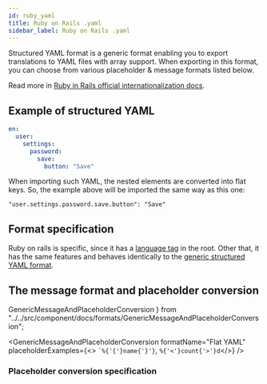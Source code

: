 ```yaml
---
id: ruby_yaml
title: Ruby on Rails .yaml
sidebar_label: Ruby on Rails .yaml
---
```


Structured YAML format is a generic format enabling you to export translations to YAML files with array support.
When exporting in this format, you can choose from various placeholder & message formats listed below.

Read more in [Ruby in Rails official internationalization docs](https://guides.rubyonrails.org/i18n.html).

## Example of structured YAML

```yaml title="en.yaml"
en:
  user:
    settings:
      password:
        save:
          button: "Save"
```

When importing such YAML, the nested elements are converted into flat keys. So, the example above will be imported the
same way as this one:
```
"user.settings.password.save.button": "Save"
```

## Format specification
Ruby on rails is specific, since it has a
[language tag](/platform/projects_and_organizations/languages#the-bcp-47-language-tag) in the root. Other that, it has
the same features and behaves identically to the [generic structured YAML format](/platform/formats/structured_yaml).


## The message format and placeholder conversion

  GenericMessageAndPlaceholderConversion
} from "../../src/component/docs/formats/GenericMessageAndPlaceholderConversion";


<GenericMessageAndPlaceholderConversion formatName="Flat YAML"
                                        placeholderExamples={<>
                                          <code>`%{'{'}name{'}'}</code>, <code>%{'<'}count{'>'}d</code></>} />

### Placeholder conversion specification

<RubyPlaceholders />


<Importing />
